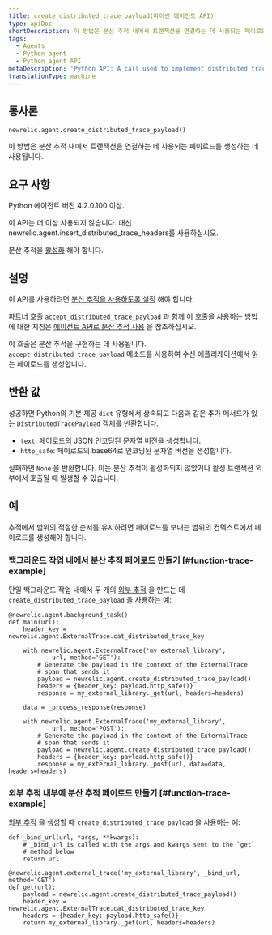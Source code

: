 ```yaml
---
title: create_distributed_trace_payload(파이썬 에이전트 API)
type: apiDoc
shortDescription: 이 방법은 분산 추적 내에서 트랜잭션을 연결하는 데 사용되는 페이로드를 생성하는 데 사용됩니다.
tags:
  - Agents
  - Python agent
  - Python agent API
metaDescription: 'Python API: A call used to implement distributed tracing.'
translationType: machine
---
```


## 통사론

```
newrelic.agent.create_distributed_trace_payload()
```

이 방법은 분산 추적 내에서 트랜잭션을 연결하는 데 사용되는 페이로드를 생성하는 데 사용됩니다.

## 요구 사항

Python 에이전트 버전 4.2.0.100 이상.

<Callout variant="caution">
  이 API는 더 이상 사용되지 않습니다. 대신 newrelic.agent.insert_distributed_trace_headers를 사용하십시오.
</Callout>

분산 추적을 [활성화](/docs/enable-distributed-tracing#python) 해야 합니다.

## 설명

이 API를 사용하려면 [분산 추적을 사용하도록 설정](/docs/enable-distributed-tracing) 해야 합니다.

파트너 호출 [`accept_distributed_trace_payload`](/docs/agents/python-agent/python-agent-api/accept_distributed_trace_payload) 과 함께 이 호출을 사용하는 방법에 대한 지침은 [에이전트 API로 분산 추적 사용](/docs/enable-distributed-tracing#agent-apis) 을 참조하십시오.

이 호출은 분산 추적을 구현하는 데 사용됩니다. `accept_distributed_trace_payload` 메소드를 사용하여 수신 애플리케이션에서 읽는 페이로드를 생성합니다.

## 반환 값

성공하면 Python의 기본 제공 `dict` 유형에서 상속되고 다음과 같은 추가 메서드가 있는 `DistributedTracePayload` 객체를 반환합니다.

* `text`: 페이로드의 JSON 인코딩된 문자열 버전을 생성합니다.
* `http_safe`: 페이로드의 base64로 인코딩된 문자열 버전을 생성합니다.

실패하면 `None` 을 반환합니다. 이는 분산 추적이 활성화되지 않았거나 활성 트랜잭션 외부에서 호출될 때 발생할 수 있습니다.

## 예

<Callout variant="important">
  추적에서 범위의 적절한 순서를 유지하려면 페이로드를 보내는 범위의 컨텍스트에서 페이로드를 생성해야 합니다.
</Callout>

### 백그라운드 작업 내에서 분산 추적 페이로드 만들기 [#function-trace-example]

단일 백그라운드 작업 내에서 두 개의 [외부 추적](/docs/agents/python-agent/python-agent-api/external-trace) 을 만드는 데 `create_distributed_trace_payload` 을 사용하는 예:

```
@newrelic.agent.background_task()
def main(url):
    header_key = newrelic.agent.ExternalTrace.cat_distributed_trace_key

    with newrelic.agent.ExternalTrace('my_external_library',
            url, method='GET'):
        # Generate the payload in the context of the ExternalTrace
        # span that sends it
        payload = newrelic.agent.create_distributed_trace_payload()
        headers = {header_key: payload.http_safe()}
        response = my_external_library._get(url, headers=headers)

    data = _process_response(response)
    
    with newrelic.agent.ExternalTrace('my_external_library',
            url, method='POST'):
        # Generate the payload in the context of the ExternalTrace
        # span that sends it
        payload = newrelic.agent.create_distributed_trace_payload()
        headers = {header_key: payload.http_safe()}
        response = my_external_library._post(url, data=data, headers=headers)
```

### 외부 추적 내부에 분산 추적 페이로드 만들기 [#function-trace-example]

[외부 추적](/docs/agents/python-agent/python-agent-api/external-trace) 을 생성할 때 `create_distributed_trace_payload` 을 사용하는 예:

```
def _bind_url(url, *args, **kwargs):
    # _bind_url is called with the args and kwargs sent to the `get`
    # method below
    return url

@newrelic.agent.external_trace('my_external_library', _bind_url, method='GET')
def get(url):
    payload = newrelic.agent.create_distributed_trace_payload()
    header_key = newrelic.agent.ExternalTrace.cat_distributed_trace_key
    headers = {header_key: payload.http_safe()}
    return my_external_library._get(url, headers=headers)
```